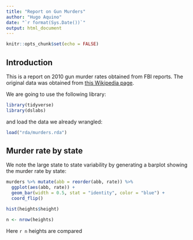```yaml
---
title: "Report on Gun Murders"
author: "Hugo Aquino"
date: "`r format(Sys.Date())`"
output: html_document
---
```


```r
knitr::opts_chunk$set(echo = FALSE)
```

## Introduction

This is a report on 2010 gun murder rates obtained from FBI reports. The original data was obtained from [this Wikipedia page](https://en.wikipedia.org/wiki/Murder_in_the_United_States_by_state).

We are going to use the following library:

```r
library(tidyverse)
library(dslabs)
```
  
and load the data we already wrangled:

```r
load("rda/murders.rda")
```

## Murder rate by state 

We note the large state to state variability by generating a barplot showing the murder rate by state:

```r
murders %>% mutate(abb = reorder(abb, rate)) %>%
  ggplot(aes(abb, rate)) +
  geom_bar(width = 0.5, stat = "identity", color = "blue") +
  coord_flip()
```

```r
hist(heights$height)
```

```r
n <- nrow(heights)
```
Here `r n` heights are compared